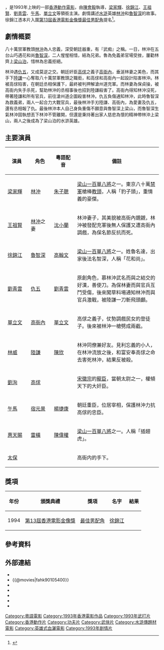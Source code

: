 {{NoteTA
|T=zh-hans:水浒传之英雄本色; zh-hant:水滸傳之英雄本色;
}}
{{Infobox Film
| name               = 水滸傳之英雄本色
| original_name      = ''{{lang|en|All Men Are Brothers - Blood Of The Leopard}}''
| image              = 水滸傳之英雄本色.jpg
| caption            = 
| director           = [[陳會毅|陳會毅]]
| producer_2         = 陳麗棠、林慧霞
| producer           = [[唐偉成|唐偉成]]
| writer             = 李炯楷
| 動作指導             = 李擎柱
| starring           = [[梁家輝|梁家輝]]<br>[[王祖賢|王祖賢]]<br>[[徐錦江|徐錦江]]
| music              = [[胡偉立|胡偉立]]
| cinematography     = 陳廣鴻
| editing            = 潘雄
| studio             = 珠江電影製片公司<br>港影娛樂事業電影製作公司<br>中國電影合作製片公司
| distributor        = 新寶娛樂有限公司
| released           = {{TWN}}：{{start date|1993|3|6}}<br>{{BHKG}}：{{start date|1993|4|2}}<br>{{KOR}}：{{start date|1993|5|19}}<ref>{{cite web |url=https://www.imdb.com/title/tt0105400/releaseinfo?ref_=tt_dt_rdat |language=en |title= All Men Are Brothers: Blood of the Leopard (1993) Release Info|publisher=[[IMDb|IMDb]]|date= |accessdate= 2021-06-23}}</ref>
| runtime            = 91 分鐘
| country            = {{英屬香港電影}}
| language           = [[粤语|粤语]]
| budget             = 
| gross              = 香港：[[HK$|HK$]] 6,595,025.00<br>台灣：[[NT$|NT$]] 7,932,922.00<ref>{{cite web |url=http://cinema.nccu.edu.tw/BOX/3A/3A93.HTM |title=1993年台灣票房|work=台灣電影資料庫|accessdate=2021-06-23|archive-url=https://web.archive.org/web/20160304093806/http://cinema.nccu.edu.tw/BOX/3A/3A93.HTM |archive-date=2016-03-04|dead-url=yes}}</ref>
| preceded_by        = 
| followed_by        = 
| imdb_id            = tt0105400
}}

{{engname|《水滸傳之英雄本色》|''All Men Are Brothers - Blood Of The Leopard''}}，是1993年上映的一部[[香港動作電影|香港動作電影]]，由[[陳會毅|陳會毅]]執導，[[梁家輝|梁家輝]]、[[徐錦江|徐錦江]]、[[王祖賢|王祖賢]]、[[劉青雲|劉青雲]]、[[午馬|午馬]]、[[單立文|單立文]]等領銜主演。劇情講述[[水滸|水滸]]英雄[[林沖|林沖]]和[[魯智深|魯智深]]的故事。徐錦江憑本片入圍[[第13屆香港電影金像獎|第13屆香港電影金像獎]][[香港電影金像獎最佳男配角|最佳男配角]]提名<ref>{{cite web|url=http://www.hkfaa.com/winnerlist13.html |title=第13屆香港電影金像獎提名及得獎名單 |work=香港電影金像獎|access-date=2021-07-02 |archive-url=https://web.archive.org/web/20210627214111/http://www.hkfaa.com/winnerlist13.html |archive-date=2021-06-27 |dead-url=no}}</ref>。

== 劇情概要 ==
八十萬禁軍教頭[[林沖|林沖]]為人忠義，深受朝廷器重，有『武痴』之稱。一日，林沖在五台山巧遇花和尚[[魯智深|魯智深]]，二人惺惺相惜，結為兄弟。魯為免義弟官場受挫，屢勸林齊上[[梁山泊|梁山泊]]，惜林為忠義拒絕。

林沖遇[[仇五|仇五]]，又成莫逆之交。朝廷奸臣[[高俅|高俅]]之義子[[高衙內|高衙內]]，垂涎林妻之美色，而其手下[[陸謙|陸謙]]一心奪取八十萬禁軍教頭之職銜，和高俅和高衙內一起設計陷害林沖。林被高俅陷害，在朝廷丞相保護下，最終被判押解滄州道充軍。而林妻為保貞操，被高衙内失手杀死，幫助林沖的丞相事後也招到陸謙殺害了。高衙內得知林沖沒死，帶著陸謙和所有官兵，前往滄州道企圖殺害林沖。仇五負傷通知林沖，此時魯智深為救義弟，兩人一起合力大戰官兵，最後林沖手刃陸謙、高衙內，為愛妻及仇五，還有丞相報了仇。最後林沖本人自己身負重傷不願意與魯智深上梁山，而魯智深生氣林沖固執想丟下林沖不管離開，但還是秉持著出家人慈悲為懷的精神帶林沖上梁山，兩人之後成為了梁山泊的水滸英雄。

== 主要演員 ==
{| border="1" class="wikitable"
|- 
!style="width:1%"| 演員 ||style="width:1%"| 角色 || style="width:1%"| 粵語配音 ||style="width:5%"| 備註
|-
| [[梁家輝|梁家輝]] || [[林沖|林沖]] || [[朱子聰|朱子聰]] || [[梁山|梁山]][[一百單八將|一百單八將]]之一。東京八十萬[[禁軍|禁軍]]槍棒[[教頭|教頭]]，人稱「豹子頭」，重情義的豪傑。
|-
| [[王祖賢|王祖賢]] || [[林沖|林沖]]之妻 || [[沈小蘭|沈小蘭]] || 林沖妻子，其美貌被高衙內覬覦，林沖被發配充軍後無人保護又遭高衙內調戲，為保名節反抗而死。
|-
| [[徐錦江|徐錦江]] || [[魯智深|魯智深]] || [[高翰文|高翰文]] || [[梁山|梁山]][[一百單八將|一百單八將]]之一。姓魯名達，出家後法名智深，人稱「花和尚」。
|-
| [[劉青雲|劉青雲]] || [[仇五|仇五]] || [[劉青雲|劉青雲]]  ||原創角色，慕林沖武名而與之結交的好漢，善使刀。為保林妻而與官兵互鬥受傷，後來闖草料場通知林沖而與官兵激戰，被陸謙一刀斬飛頭顱。
|-
| [[單立文|單立文]] || [[高衙內|高衙內]]  || [[單立文|單立文]] || 高俅之義子，仗勢調戲民女的登徒子。後來被林沖一槍劈成兩截。
|-
| [[林威|林威]] || [[陸謙|陸謙]] || [[陳欣_(配音員)|陳欣]] || 林沖同僚兼好友。見利忘義的小人，在林沖流放之後，和富安奉高俅之命去害死林沖，結果反被殺。
|-
| [[劉洵_(演員)|劉洵]] || [[高俅|高俅]] ||  || [[宋徽宗|宋徽宗]]的[[寵臣|寵臣]]，當朝太尉之一，權傾天下的大奸臣。
|-
| [[午馬|午馬]] || [[宿元景|宿元景]] || [[楊捷康|楊捷康]] || 朝廷重臣，位居宰相，保護林沖力抗高俅的忠臣。
|-
| [[惠天賜|惠天賜]] || [[雷橫|雷橫]] || [[陳偉權|陳偉權]] || [[梁山|梁山]][[一百單八將|一百單八將]]之一。人稱「插翅虎」。
|-
| [[張嘉年|太保]] || || || 高衙内的手下。
|}

== 獎項 ==
{| class="wikitable"
! 年份 !! 頒獎典禮 !! 獎項 !! 名字 !! 結果
|-
|1994
|[[第13屆香港電影金像獎|第13屆香港電影金像獎]]
|[[香港電影金像獎最佳男配角|最佳男配角]]
|[[徐錦江|徐錦江]]
|{{nom}}
|}

== 參考資料 ==
{{reflist}}

== 外部連結 ==
*{{hkmdb title|7653}}
*{{@movies|fahk90105400}}
*{{douban}}
*{{Mtime|49253}}
*{{Amg movie|212102}}
*{{rotten-tomatoes|all_men_are_brothers_blood_of_the_leopard}}
*{{imdb title|0105400}}

{{梁家輝主要電影}}
{{劉青雲}}
[[Category:粵語電影|Category:粵語電影]]
[[Category:1993年香港電影作品|Category:1993年香港電影作品]]
[[Category:1993年武打片|Category:1993年武打片]]
[[Category:香港動作片|Category:香港動作片]]
[[Category:功夫片|Category:功夫片]]
[[Category:武俠片|Category:武俠片]]
[[Category:水滸傳題材電影|Category:水滸傳題材電影]]
[[Category:英雄式血灑電影|Category:英雄式血灑電影]]
[[Category:1993年剧情片|Category:1993年剧情片]]